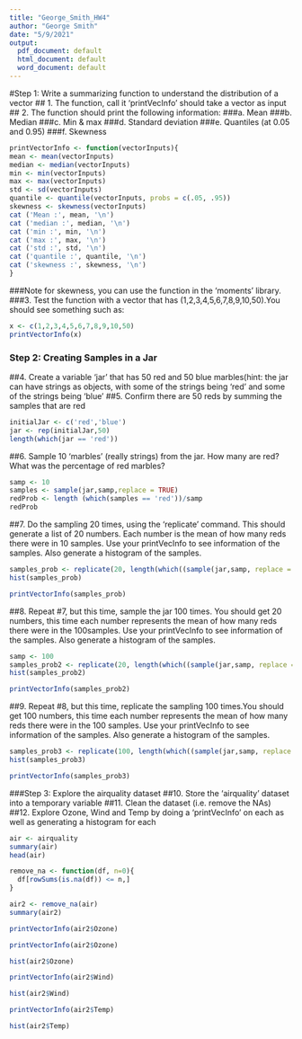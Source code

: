 ---
title: "George_Smith_HW4"
author: "George Smith"
date: "5/9/2021"
output:
  pdf_document: default
  html_document: default
  word_document: default
---
#Step	1:	Write	a	summarizing	function	to	understand	the	distribution	of	a	vector
## 1. The	function,	call	it	‘printVecInfo’ should	take	a	vector	as	input
## 2. The	function	should	print	the	following	information:
###a. Mean
###b. Median
###c. Min	&	max
###d. Standard	deviation
###e. Quantiles	(at	0.05	and	0.95)
###f. Skewness

```{r}
printVectorInfo <- function(vectorInputs){
mean <- mean(vectorInputs)
median <- median(vectorInputs)
min <- min(vectorInputs)
max <- max(vectorInputs)
std <- sd(vectorInputs)
quantile <- quantile(vectorInputs, probs = c(.05, .95))
skewness <- skewness(vectorInputs)
cat ('Mean :', mean, '\n')
cat ('median :', median, '\n')
cat ('min :', min, '\n')
cat ('max :', max, '\n')
cat ('std :', std, '\n')
cat ('quantile :', quantile, '\n')
cat ('skewness :', skewness, '\n')
}
```
###Note	for	skewness,	you	can	use	the	function	in	the	‘moments’	library.
###3. Test	the	function	with	a	vector	that	has	(1,2,3,4,5,6,7,8,9,10,50).You	should	see	something	such	as:
```{r}
x <- c(1,2,3,4,5,6,7,8,9,10,50)
printVectorInfo(x)
```
### Step	2:	Creating	Samples	in	a	Jar
##4. Create	a	variable	‘jar’	that	has	50	red	and	50	blue	marbles(hint:	the	jar	can	have	strings	as	objects,	with	some	of	the	strings	being	‘red’	and	some	of	the	strings	being	‘blue’
##5. Confirm	there	are	50	reds	by	summing	the	samples	that	are	red

```{r}
initialJar <- c('red','blue')
jar <- rep(initialJar,50)
length(which(jar == 'red'))
```
##6. Sample	10	‘marbles’	(really	strings)	from	the	jar.	How	many	are	red?	What	was	the	percentage	of	red	marbles?
```{r}
samp <- 10
samples <- sample(jar,samp,replace = TRUE)
redProb <- length (which(samples == 'red'))/samp
redProb 
```
##7. Do	the	sampling	20	times,	using	the	‘replicate’	command.	This	should	generate	a	list	of	20	numbers.	Each	number	is	the	mean	of	how	many	reds	there	were	in	10	samples.	Use	your	printVecInfo to	see	information	of	the	samples.	Also	generate	a	histogram	of	the	samples.

```{r}
samples_prob <- replicate(20, length(which((sample(jar,samp, replace = TRUE)) == 'red'))/samp)
hist(samples_prob)
```
```{r}
printVectorInfo(samples_prob)
```
##8. Repeat	#7,	but	this	time,	sample	the	jar	100	times.	You	should	get	20 numbers,	this	time	each	number	represents	the	mean	of	how	many	reds	there	were	in	the	100samples.	Use	your	printVecInfo	to	see	information	of	the	samples.	Also	generate	a	histogram	of	the	samples.
```{r}
samp <- 100
samples_prob2 <- replicate(20, length(which((sample(jar,samp, replace = TRUE)) == 'red'))/samp)
hist(samples_prob2)
```
```{r}
printVectorInfo(samples_prob2)
```

##9. Repeat	#8,	but	this	time,	replicate	the	sampling	100 times.You	should	get	100	numbers,	this	time	each	number	represents	the	mean	of	how	many	reds	there	were	in	the	100	samples.	Use	your	printVecInfo	to	see	information	of	the	samples. Also generate	a	histogram	of	the	samples.
```{r}
samples_prob3 <- replicate(100, length(which((sample(jar,samp, replace = TRUE)) == 'red'))/samp)
hist(samples_prob3)
```
```{r}
printVectorInfo(samples_prob3)
```

###Step	3:	Explore	the	airquality	dataset
##10. Store	the	‘airquality’	dataset	into	a	temporary	variable
##11. Clean	the	dataset	(i.e.	remove	the	NAs)
##12. Explore	Ozone,	Wind	and	Temp	by	doing	a	‘printVecInfo’	on	each	as	well	as generating	a	histogram	for	each
```{r}
air <- airquality
summary(air)
head(air)
```

```{r}
remove_na <- function(df, n=0){
  df[rowSums(is.na(df)) <= n,]
}

air2 <- remove_na(air)
summary(air2)
```
```{r}
printVectorInfo(air2$Ozone)

```

```{r}
printVectorInfo(air2$Ozone)
```

```{r}
hist(air2$Ozone)
```
```{r}
printVectorInfo(air2$Wind)
```

```{r}
hist(air2$Wind)
```

```{r}
printVectorInfo(air2$Temp)
```

```{r}
hist(air2$Temp)
```